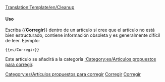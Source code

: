 <noinclude>[[Translation:Template/en/Cleanup]]</noinclude>{{es/Metaplantilla de avisos| tipo  = estilo
| texto = <strong>Corregir</strong><br>Este artículo necesita pulirse. Ha crecido con el tiempo y ahora es difícil de leer. Usted puede mejorarlo reescribiendo partes de él o dando al artículo una nueva estructura.
}}<includeonly>[[Category:es/Artículos propuestos para corregir]]</includeonly><noinclude>

====Uso====

Escriba <nowiki>{{</nowiki>'''Corregir'''<nowiki>}}</nowiki> dentro de un artículo si cree que el artículo no está bien estructurado, contiene información obsoleta y es generalmente difícil de leer. Ejemplo:
<pre>{{es/Corregir}}</pre>
Este artículo se añadirá a la categoría [[:Category:es/Artículos propuestos para corregir]].

[[Category:es/Plantillas|Corregir]][[Category:es/Cajas de mensajes|Corregir]]
</noinclude>